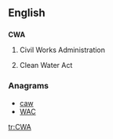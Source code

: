 ==English==
{{wikipedia}}
==={{initialism-old|en}}===
'''CWA'''
# {{context|US}} Civil Works Administration
# {{context|US}} Clean Water Act

===Anagrams===
* [[caw#English|caw]]
* [[WAC#English|WAC]]

[[tr:CWA]]